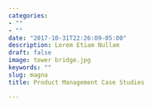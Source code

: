 ```yaml
---
categories:
- ""
- ""
date: "2017-10-31T22:26:09-05:00"
description: Lorem Etiam Nullam
draft: false
image: tower bridge.jpg
keywords: ""
slug: magna
title: Product Management Case Studies

---
```

